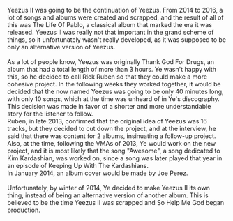 Yeezus II was going to be the continuation of Yeezus. From 2014 to 2016, a lot of songs and albums were created and scrapped,
and the result of all of this was The Life Of Pablo, a classical album that marked the era it was released.
Yeezus II was really not that important in the grand scheme of things, so it unfortunately wasn't really developed,
as it was supposed to be only an alternative version of Yeezus.
\
\
As a lot of people know, Yeezus was originally Thank God For Drugs, an album that had a total length of more than 3 hours.
Ye wasn't happy with this, so he decided to call Rick Ruben so that they could make a more cohesive project.
In the following weeks they worked together, it would be decided that the now named Yeezus was going to be only 40 minutes long,
with only 10 songs,
which at the time was unheard of in Ye's discography.
This decision was made in favor of a shorter and more understandable story for the listener to follow.
\
Ruben, in late 2013, confirmed that the original idea of Yeezus was 16 tracks,
but they decided to cut down the project, and at the interview, he said that there was content for 2 albums,
insinuating a follow-up project. Also, at the time, following the VMAs of 2013, Ye would work on the new project,
and it is most likely that the song "Awesome", a song dedicated to Kim Kardashian, was worked on,
since a song was later played that year in an episode of Keeping Up With The Kardashians.
\
In January 2014, an album cover would be made by Joe Perez.
\
\
Unfortunately, by winter of 2014, Ye decided to make Yeezus II its own thing,
instead of being an alternative version of another album.
This is believed to be the time Yeezus II was scrapped and So Help Me God began production.